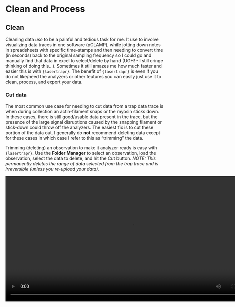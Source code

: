 # Clean and Process 

## Clean

Cleaning data *use* to be a painful and tedious task for me. It use to involve visualizing data traces in one software (pCLAMP), while jotting down notes in spreadsheets with specific time-stamps and then needing to convert time (in seconds) back to the original sampling frequency so I could go and manually find that data in excel to select/delete by hand (UGH! - I still cringe thinking of doing this...). Sometimes it still amazes me how much faster and easier this is with `{lasertrapr}`. The benefit of `{lasertrapr}` is even if you do not like/need the analyzers or other feutures you can easily just use it to clean, process, and export your data. 

### Cut data

The most common use case for needing to cut data from a trap data trace is when during collection an actin-filament snaps or the myosin sticks down. In these cases, there is still good/usable data present in the trace, but the presence of the large signal disruptions caused by the snapping filament or stick-down could throw off the analyzers. The easiest fix is to cut these portion of the data out. I generally do **not** recommend deleting data except for these cases in which case I refer to this as "trimming" the data.

Trimming (deleting) an observation to make it analyzer ready is easy with `{lasertrapr}`. Use the **Folder Manager** to select an observation, load the observation, select the data to delete, and hit the Cut button. *NOTE: This permanently deletes the range of data selected from the trap trace and is irreversible (unless you re-upload your data).*


<video width="800" height="400" controls>
  <source src="images/cut.mp4" type="video/mp4">
Your browser does not support the video tag.
</video>

### Move data
In some cases, you do not want to delete data, but to split one record into 2 different observations. This is called "moving" data in `{lasertrapr}`. Sometimes, during collection stage drift occurs so the trace starts with a stable/horizontal time-series, but then over time the data starts to trend with time upwards in the y-dimensions turning the signal into a diagonal line. One way to deal with this is to split the single **obs** into two seperate ones so the two-halves can be processed separately with the diagonal potion getting detrended later. 

Moving data is the same procedure as cutting data, except for the final button pushed! Load an **obs**, select the data to move, and click move. A new observation folder will be made with the selected data and the selected data will be deleted out of the current **obs**. *NOTE: This cannot be undone without manual intervention (you would have to load the trap-data.csv files into R and `rbind` them back together or re-upload the data and start again).* 
<video width="800" height="400" controls>
  <source src="images/move.mp4" type="video/mp4">
Your browser does not support the video tag.
</video>


## Process

Another benefit that I have enjoyed while analyzing my own data with `{lasertrapr}` is the ability to easily visualize how processing will transform my data before deciding to save/analyze it. Currently, you can convert data from mV-to-nm with a pre-determined user conversion value, center the baseline mean to zero using either the "baseline range" or "remove mv" techniques, or you can detrend your data with a peice-wise linear detrend-er. 

### Convert to nm

Short and sweet. Enter your pre-determined mV-to-nm conversion in the **Step Cal** box and hit **Graph** to preview.

<video width="800" height="400" controls>
  <source src="images/nm.mp4" type="video/mp4">
Your browser does not support the video tag.
</video>


### Remove baseline

When collecting laser trap data the detector is measuring the relative intensity of light across its four-quadrants. The data is saved in units of millivolts (mV) and is usually not centered around 0mV. So, when the data is converted to nanometers the y-axis range becomes some arbitrarily large or nonsense negative value. Technically there is nothing wrong with this since we are interested in making *relative* measurements of displacements from baseline, but it makes more sense and is easier to read when the y-axis is centered around 0nm. This can be accomplished by calculating the average position of the baseline signal and subtracting that value from every point in the y-dimension. Baseline removal is currently implmented in 3 ways: baseline range, remove MV, and detrending the data.


#### Range

The baseline range is simplest and the most "legacy" (i.e. this was easiest for me to implement when I was doing this all manually before `{lasertrapr}`). You can manually select a quiescient perioed of data that represents the baseline signal and they mean position of this period of data will be calculated. By selecting **remove base** from the **Graph Options** and hitting **Graph** to update the app will provide a preview. *NOTE: this will not be saved until you explicitly hit save."

<video width="800" height="400" controls> 
  <source src="images/remove-baseline.mp4" type="video/mp4">
Your browser does not support the video tag.
</video>

#### Remove MV
Sometimes it can be tricky to find a nice quiescent period of baseline signal to calcualte the range. This is expecially the case with fast motors and mini-ensemble experiments. Instead it can be helpful to use the **Remove MV** option. This will perform a Mean-Variance transformation of the entire data trace and show the plot in an interactive window. You can then select the area that represents the baseline population, the mean is calculated, and by selecting **Remove MV** in **Graph Options** and hitting **Graph** to update, the app will provide a preview. *NOTE: this will not be saved until you explicitly hit save."

<video width="800" height="400" controls>
  <source src="images/remove-mv.mp4" type="video/mp4">
Your browser does not support the video tag.
</video>

### Detrend data

<video width="800" height="400" controls>
  <source src="images/remove-mv.mp4" type="video/mp4">
Your browser does not support the video tag.
</video>



### To Include, or not to Include...

I do not like deleting data, but I also do not like wasting my time. Unfortunately, not all that glitters is gold, or not all trap data that is collected is usable. If I **know** that data does not look like exceptional signal-to-noise, there are no events, or will probably not analyze well I want to exclude those events from analysis so they do not take time getting analyzed etc. 

By default, `{lasertrapr}` excludes all data from analysis so you need to **Include** the data for the app to analyze it.

If you like the data check the **Include** button when saving data. 

<video width="800" height="400" controls>
  <source src="images/save-processed-data.mp4" type="video/mp4">
Your browser does not support the video tag.
</video>

### Save!

*NOTE: The app will not save anything unless you save the changes!*